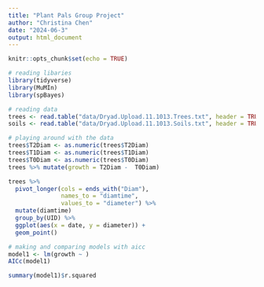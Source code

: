 ```yaml
---
title: "Plant Pals Group Project"
author: "Christina Chen"
date: "2024-06-3"
output: html_document
---
```


```r
knitr::opts_chunk$set(echo = TRUE)
```

```r
# reading libaries
library(tidyverse)
library(MuMIn)
library(spBayes)
```

```r
# reading data
trees <- read.table("data/Dryad.Upload.11.1013.Trees.txt", header = TRUE, sep = "\t", stringsAsFactors = FALSE, na.strings = "") %>% select(-contains("X"))
soils <- read.table("data/Dryad.Upload.11.1013.Soils.txt", header = TRUE, sep = "\t", stringsAsFactors = FALSE, na.strings = "") %>% select(-contains("."))
```

```r
# playing around with the data
trees$T2Diam <- as.numeric(trees$T2Diam)
trees$T1Diam <- as.numeric(trees$T1Diam)
trees$T0Diam <- as.numeric(trees$T0Diam)
trees %>% mutate(growth = T2Diam -  T0Diam)
```

```r
trees %>%
  pivot_longer(cols = ends_with("Diam"),
               names_to = "diamtime",
               values_to = "diameter") %>%
  mutate(diamtime)
  group_by(UID) %>%
  ggplot(aes(x = date, y = diameter)) +
  geom_point()
```

```r
# making and comparing models with aicc
model1 <- lm(growth ~ )
AICc(model1)
```

```r
summary(model1)$r.squared
```

